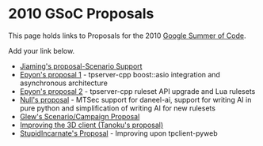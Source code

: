 = 2010 GSoC Proposals =

This page holds links to Proposals for the 2010 [[Google Summer of Code]].

Add your link below.

* [[Google_Summer_of_Code/Proposals2010/Jiaming-Scenario|Jiaming's proposal-Scenario Support]]
* [[User:Epyon/2010/TpServerCppAsio|Epyon's proposal 1]] - tpserver-cpp boost::asio integration and asynchronous architecture
* [[User:Epyon/2010/TpServerCppLuaRulesets|Epyon's proposal 2]] - tpserver-cpp ruleset API upgrade and Lua rulesets
* [[Google Summer of Code/Proposals2010/Null|Null's proposal]] - MTSec support for daneel-ai, support for writing AI in pure python and simplification of writing AI for new rulesets
* [[Google Summer of Code/Proposals2010/glew|Glew's Scenario/Campaign Proposal]]
* [[Google Summer of Code/Proposals2010/Improving_the_3D_client|Improving the 3D client (Tanoku's proposal)]]
* [[Google Summer of Code/Proposals2010/StupidIncarnate's Proposal|StupidIncarnate's Proposal]] - Improving upon tpclient-pyweb